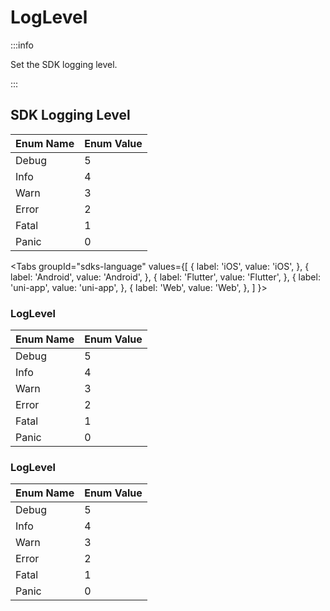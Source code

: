 # LogLevel

:::info

Set the SDK logging level.

:::

## SDK Logging Level

| Enum Name  | Enum Value |
| ---------- | ---------- |
| Debug      | 5          |
| Info       | 4          |
| Warn       | 3          |
| Error      | 2          |
| Fatal      | 1          |
| Panic      | 0          |

<Tabs
groupId="sdks-language"
values={[
{ label: 'iOS', value: 'iOS', },
{ label: 'Android', value: 'Android', },
{ label: 'Flutter', value: 'Flutter', },
{ label: 'uni-app', value: 'uni-app', },
{ label: 'Web', value: 'Web', },
]
}>

<TabItem value="Flutter">

</TabItem>

<TabItem value="iOS">

</TabItem>

<TabItem value="Android">

</TabItem>

<TabItem value="Web">

### LogLevel

| Enum Name  | Enum Value |
| ---------- | ---------- |
| Debug      | 5          |
| Info       | 4          |
| Warn       | 3          |
| Error      | 2          |
| Fatal      | 1          |
| Panic      | 0          |

</TabItem>

<TabItem value="uni-app">

### LogLevel

| Enum Name  | Enum Value |
| ---------- | ---------- |
| Debug      | 5          |
| Info       | 4          |
| Warn       | 3          |
| Error      | 2          |
| Fatal      | 1          |
| Panic      | 0          |

</TabItem>

</Tabs>